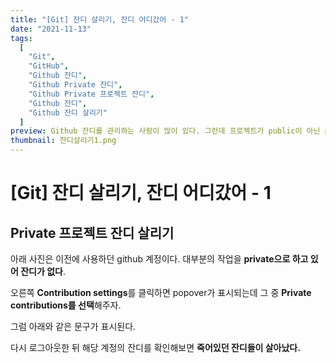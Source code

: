 ```yaml
---
title: "[Git] 잔디 살리기, 잔디 어디갔어 - 1"
date: "2021-11-13"
tags:
  [
    "Git",
    "GitHub",
    "Github 잔디",
    "Github Private 잔디",
    "Github Private 프로젝트 잔디",
    "Github 잔디",
    "Github 잔디 살리기"
  ]
preview: Github 잔디를 관리하는 사람이 많이 있다. 그런데 프로젝트가 public이 아닌 private인 경우 offline으로보면 잔디가 보이지 않는다. 나는 열심히 공부(일)했는데 잔디가 없다니 ... 해당 잔디를 살려보자. private 프로젝트 잔디 살리기 아래 사진은 이전에 사용하던 github 계정이다. 대부분의 작업을 private으로 하고 있어 잔디가 없다. 오른쪽 Contribution settings를 클릭하면 popover가 표시되는데 그 중 Private contributions를 선택해주자.
thumbnail: 잔디살리기1.png
---
```


# [Git] 잔디 살리기, 잔디 어디갔어 - 1

## Private 프로젝트 잔디 살리기

아래 사진은 이전에 사용하던 github 계정이다. 대부분의 작업을 **private으로 하고 있어 잔디가 없다**.

<PostImage
  src="https://raw.githubusercontent.com/Codiving/blog-posts/main/Images/공유/Git/깃헙잔디1.png"
  alt="이미지1"
/>

오른쪽 **Contribution settings**를 클릭하면 popover가 표시되는데 그 중 **Private contributions를 선택**해주자.

<PostImage
  src="https://raw.githubusercontent.com/Codiving/blog-posts/main/Images/공유/Git/깃헙잔디2.png"
  alt="이미지1"
/>

그럼 아래와 같은 문구가 표시된다.

<PostImage
  src="https://raw.githubusercontent.com/Codiving/blog-posts/main/Images/공유/Git/깃헙잔디3.png"
  alt="이미지1"
/>

다시 로그아웃한 뒤 해당 계정의 잔디를 확인해보면 **죽어있던 잔디들이 살아났다.**

<PostImage
  src="https://raw.githubusercontent.com/Codiving/blog-posts/main/Images/공유/Git/깃헙잔디4.png"
  alt="이미지1"
/>
